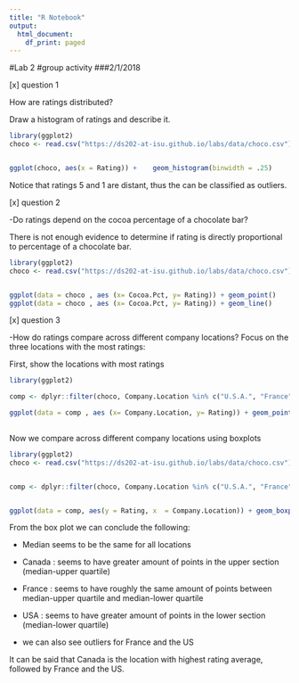 ```yaml
---
title: "R Notebook"
output:
  html_document:
    df_print: paged
---
```

#Lab 2
#group activity
###2/1/2018


[x] question 1

 How are ratings distributed? 
 
 Draw a histogram of ratings and describe it.

```r
library(ggplot2)
choco <- read.csv("https://ds202-at-isu.github.io/labs/data/choco.csv")


ggplot(choco, aes(x = Rating)) +    geom_histogram(binwidth = .25) 


```
 
 
 Notice that ratings 5 and 1 are distant, thus the can be classified as outliers.


[x] question 2

 -Do ratings depend on the cocoa percentage of a chocolate bar?
 
There is not enough evidence to determine if rating is directly proportional to percentage of a chocolate bar. 


```r
library(ggplot2)
choco <- read.csv("https://ds202-at-isu.github.io/labs/data/choco.csv")


ggplot(data = choco , aes (x= Cocoa.Pct, y= Rating)) + geom_point() 
ggplot(data = choco , aes (x= Cocoa.Pct, y= Rating)) + geom_line() 


```

[x] question 3

 -How do ratings compare across different company locations? Focus on the three locations with the most ratings:
 


First, show the locations with most ratings

```r
library(ggplot2)

comp <- dplyr::filter(choco, Company.Location %in% c("U.S.A.", "France", "Canada"))

ggplot(data = comp , aes (x= Company.Location, y= Rating)) + geom_point()
 
```

Now we compare across different company locations using boxplots


```r
library(ggplot2)
choco <- read.csv("https://ds202-at-isu.github.io/labs/data/choco.csv")


comp <- dplyr::filter(choco, Company.Location %in% c("U.S.A.", "France", "Canada"))


ggplot(data = comp, aes(y = Rating, x  = Company.Location)) + geom_boxplot() 

```



From the box plot we can conclude the following: 

* Median seems to be the same for all locations

* Canada : seems to have greater amount of points in the upper section (median-upper quartile) 

* France : seems to have roughly the same amount of points between median-upper quartile and median-lower quartile

* USA		: seems to have greater amount of points in the lower section (median-lower quartile)

* we can also see outliers for France and the US 

It can be said that Canada is the location with highest rating average, followed by France and the US.

